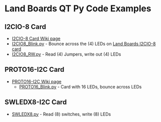 = Land Boards QT Py Code Examples =

== I2CIO-8 Card ==

* [http://land-boards.com/blwiki/index.php?title=I2CIO-8 I2CIO-8 Card Wiki page]
* [https://github.com/land-boards/lb-boards/blob/master/Projects/QTPy/Land%20Boards/Land%20Boards%20QT%20Py%20Code/I2CIO8_Blink.py I2CIO8_Blink.py] - Bounce across the (4) LEDs on [http://land-boards.com/blwiki/index.php?title=I2CIO-8 Land Boards I2CIO-8 card]
* [https://github.com/land-boards/lb-boards/blob/master/Projects/QTPy/Land%20Boards/Land%20Boards%20QT%20Py%20Code/I2CIO8_RW.py I2CIO8_RW.py] - Read (4) Jumpers, write out (4) LEDs

== PROTO16-I2C Card ==

* [http://land-boards.com/blwiki/index.php?title=PROTO16-I2C PROTO16-I2C Wiki page]
** [https://github.com/land-boards/lb-boards/blob/master/Projects/QTPy/Land%20Boards/Land%20Boards%20QT%20Py%20Code/PROTO16_Blink.py PROTO16_Blink.py] - Card with 16 LEDs, bounce across LEDs

== SWLEDX8-I2C Card ==

* [https://github.com/land-boards/lb-boards/blob/master/Projects/QTPy/Land%20Boards/Land%20Boards%20QT%20Py%20Code/SWLEDX8.py SWLEDX8.py] - Read (8) switches, write (8) LEDs
